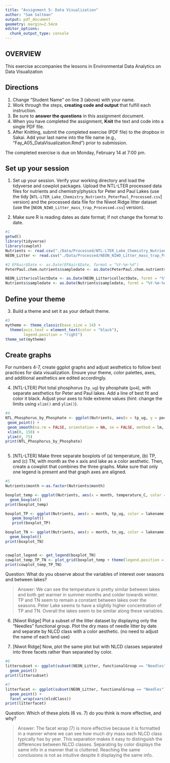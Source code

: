 ```yaml
---
title: "Assignment 5: Data Visualization"
author: "Sam Saltman"
output: pdf_document
geometry: margin=2.54cm
editor_options: 
  chunk_output_type: console
---
```


## OVERVIEW

This exercise accompanies the lessons in Environmental Data Analytics on Data Visualization 

## Directions
1. Change "Student Name" on line 3 (above) with your name.
2. Work through the steps, **creating code and output** that fulfill each instruction.
3. Be sure to **answer the questions** in this assignment document.
4. When you have completed the assignment, **Knit** the text and code into a single PDF file.
5. After Knitting, submit the completed exercise (PDF file) to the dropbox in Sakai. Add your last name into the file name (e.g., "Fay_A05_DataVisualization.Rmd") prior to submission.

The completed exercise is due on Monday, February 14 at 7:00 pm.



## Set up your session 
1. Set up your session. Verify your working directory and load the tidyverse 
and cowplot packages. Upload the NTL-LTER processed data files for nutrients 
and chemistry/physics for Peter and Paul Lakes (use the tidy 
[`NTL-LTER_Lake_Chemistry_Nutrients_PeterPaul_Processed.csv`] version) and 
the processed data file for the Niwot Ridge litter dataset (use the [`NEON_NIWO_Litter_mass_trap_Processed.csv`] version). 

2. Make sure R is reading dates as date format; if not change the format to date.

```r
#1 
getwd()
library(tidyverse)
library(cowplot)
Nutrients <- read.csv("./Data/Processed/NTL-LTER_Lake_Chemistry_Nutrients_PeterPaul_Processed.csv", stringsAsFactors = TRUE)
NEON_Litter <- read.csv("./Data/Processed/NEON_NIWO_Litter_mass_trap_Processed.csv", stringsAsFactors = TRUE)

#2 EPAair$Date <- as.Date(EPAair$Date, format = "%Y-%m-%d")
PeterPaul.chem.nutrients$sampledate <- as.Date(PeterPaul.chem.nutrients$sampledate, format = "%Y-%m-%d")

NEON_Litter$collectDate <- as.Date(NEON_Litter$collectDate, formt = "%Y-%m-%d")
Nutrients$sampledate <- as.Date(Nutrients$sampledate, formt = "%Y-%m-%d")

```
## Define your theme
3. Build a theme and set it as your default theme.

```r
#3
mytheme <- theme_classic(base_size = 14) +
  theme(axis.text = element_text(color = "black"), 
        legend.position = "right")
theme_set(mytheme)
```

## Create graphs
For numbers 4-7, create ggplot graphs and adjust aesthetics to follow best practices for data visualization. Ensure your theme, color palettes, axes, and additional aesthetics are edited accordingly.

4. [NTL-LTER] Plot total phosphorus (`tp_ug`) by phosphate (`po4`), with separate aesthetics for Peter and Paul lakes. Add a line of best fit and color it black. Adjust your axes to hide extreme values (hint: change the limits using `xlim()` and `ylim()`).

```r
#4
NTL_Phosphorus_by_Phosphate <- ggplot(Nutrients, aes(x = tp_ug, y = po4, color = lakename)) +
 geom_point() +
 geom_smooth(na.rm = FALSE, orientation = NA, se = FALSE, method = lm, col = "black") +
 xlim(0, 150) +
 ylim(0, 75)
print(NTL_Phosphorus_by_Phosphate) 
  
```


5. [NTL-LTER] Make three separate boxplots of (a) temperature, (b) TP, and (c) TN, with month as the x axis and lake as a color aesthetic. Then, create a cowplot that combines the three graphs. Make sure that only one legend is present and that graph axes are aligned.

```r
#5
Nutrients$month <-as.factor(Nutrients$month)

boxplot_temp <- ggplot(Nutrients, aes(x = month, temperature_C, color = lakename)) +
  geom_boxplot()
print(boxplot_temp)

boxplot_TP <- ggplot(Nutrients, aes(x = month, tp_ug, color = lakename)) +
   geom_boxplot()
   print(boxplot_TP)

boxplot_TN <- ggplot(Nutrients, aes(x = month, tn_ug, color = lakename)) +
  geom_boxplot()
print(boxplot_TN)


cowplot_legend <- get_legend(boxplot_TN)
cowplot_temp_TP_TN <- plot_grid(boxplot_temp + theme(legend.position = "none"), boxplot_TP + theme(legend.position = "none"), boxplot_TN + theme(legend.position = "none"), nrow = 2, align = 'h', rel_heights = c(1.25, 1), cowplot_legend) 
print(cowplot_temp_TP_TN)

```

Question: What do you observe about the variables of interest over seasons and between lakes? 

> Answer: We can see the temperature is pretty similar between lakes and both get warmer in summer months and colder towards winter. TP and TN seem to remain a constant between lakes over the seasons. Peter Lake seems to have a slightly higher concentration of TP and TN. Overall the lakes seem to be similar along these variables. 

6. [Niwot Ridge] Plot a subset of the litter dataset by displaying only the "Needles" functional group. Plot the dry mass of needle litter by date and separate by NLCD class with a color aesthetic. (no need to adjust the name of each land use)

7. [Niwot Ridge] Now, plot the same plot but with NLCD classes separated into three facets rather than separated by color. 

```r
#6
littersubset <- ggplot(subset(NEON_Litter, functionalGroup == "Needles"), aes(x = collectDate, y = dryMass, color = nlcdClass)) +
  geom_point()
print(littersubset)

#7
litterfacet <- ggplot(subset(NEON_Litter, functionalGroup == "Needles"), aes(x = collectDate, y = dryMass)) +
  geom_point() +
  facet_wrap(vars(nlcdClass))
print(litterfacet)

```
Question: Which of these plots (6 vs. 7) do you think is more effective, and why? 

> Answer: The facet wrap (7) is more effective because it is formatted in a manner where we can see how much dry mass each NLCD class typically has by year. This separation makes it easy to distinguish the differences between NLCD classes. Separating by color displays the same info in a manner that is cluttered. Reaching the same conclusions is not as intuitive despite it displaying the same info.   
